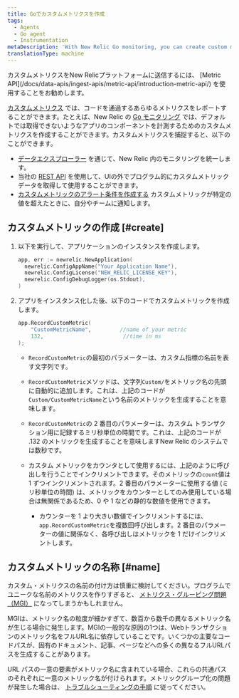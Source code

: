 ```yaml
---
title: Goでカスタムメトリクスを作成
tags:
  - Agents
  - Go agent
  - Instrumentation
metaDescription: 'With New Relic Go monitoring, you can create custom metrics to time a component of your app that may not captured by default.'
translationType: machine
---
```


<Callout variant="important">
  カスタムメトリクスをNew Relicプラットフォームに送信するには、 [Metric API](/docs/data-apis/ingest-apis/metric-api/introduction-metric-api/) を使用することをお勧めします。
</Callout>

[カスタムメトリクス](/docs/agents/manage-apm-agents/agent-data/collect-custom-metrics) では、コードを通過するあらゆるメトリクスをレポートすることができます。たとえば、New Relic の [Go モニタリング](/docs/agents/go-agent/get-started/get-new-relic-go) では、デフォルトでは取得できないようなアプリのコンポーネントを計測するためのカスタムメトリクスを作成することができます。カスタムメトリクスを捕捉すると、以下のことができます。

* [データエクスプローラー](/docs/query-your-data/explore-query-data/data-explorer/introduction-data-explorer) を通じて、New Relic 内のモニタリングを統一します。
* 当社の [REST API](/docs/apis/rest-api-v2/requirements/new-relic-rest-api-v2-getting-started) を使用して、UIの外でプログラム的にカスタムメトリックデータを取得して使用することができます。
* [カスタムメトリックのアラート条件を作成する](/docs/alerts/new-relic-alerts/configuring-alert-policies/define-custom-metrics-alert-condition) カスタムメトリックが特定の値を超えたときに、自分やチームに通知します。

## カスタムメトリックの作成 [#create]

1. 以下を実行して、アプリケーションのインスタンスを作成します。

   ```go
   app, err := newrelic.NewApplication(
     newrelic.ConfigAppName("Your Application Name"),
     newrelic.ConfigLicense("NEW_RELIC_LICENSE_KEY"),
     newrelic.ConfigDebugLogger(os.Stdout),
   )
   ```

2. アプリをインスタンス化した後、以下のコードでカスタムメトリックを作成します。

   ```go
   app.RecordCustomMetric(
       "CustomMetricName",         //name of your metric
       132,                         //time in ms
   );
   ```

   * `RecordCustomMetric`の最初のパラメーターは、カスタム指標の名前を表す文字列です。

   * `RecordCustomMetric`メソッドは、文字列`Custom/`をメトリック名の先頭に自動的に追加します。これは、上記のコードが`Custom/CustomMetricName`という名前のメトリックを生成することを意味します。

   * `RecordCustomMetric`の 2 番目のパラメーターは、カスタム トランザクション用に記録するミリ秒単位の時間です。これは、上記のコードが .132 のメトリックを生成することを意味しますNew Relic のシステムでは数秒です。

   * カスタム メトリックをカウンタとして使用するには、上記のように呼び出しを行うことでインクリメントできます。そのメトリックの`count`値は 1 ずつインクリメントされます。2 番目のパラメーターに使用する値 (ミリ秒単位の時間) は、メトリックをカウンターとしてのみ使用している場合は無関係であるため、0 や 1 などの静的な数値を使用できます。

     * カウンターを 1 より大きい数値でインクリメントするには、 `app.RecordCustomMetric`を複数回呼び出します。2 番目のパラメーターの値に関係なく、各呼び出しはメトリックを 1 だけインクリメントします。

## カスタムメトリックの名称 [#name]

カスタム・メトリクスの名前の付け方は慎重に検討してください。プログラムでユニークな名前のメトリクスを作りすぎると、 [メトリクス・グルーピング問題（MGI）](/docs/agents/manage-apm-agents/troubleshooting/metric-grouping-issues) になってしまうかもしれません。

MGIは、メトリック名の粒度が細かすぎて、数百から数千の異なるメトリック名が生じる場合に発生します。MGIの一般的な原因の1つは、Webトランザクションのメトリック名をフルURL名に依存していることです。いくつかの主要なコードパスが、固有のドキュメント、記事、ページなどへの多くの異なるフルURLパスを生成することがあります。

URL パスの一意の要素がメトリック名に含まれている場合、これらの共通パスのそれぞれに一意のメトリック名が付けられます。メトリックグループ化の問題が発生した場合は、 [トラブルシューティングの手順](/docs/agents/manage-apm-agents/troubleshooting/metric-grouping-issues) に従ってください。